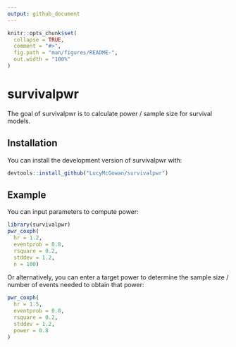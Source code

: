 ```yaml
---
output: github_document
---
```


<!-- README.md is generated from README.Rmd. Please edit that file -->

```r
knitr::opts_chunk$set(
  collapse = TRUE,
  comment = "#>",
  fig.path = "man/figures/README-",
  out.width = "100%"
)
```

# survivalpwr

<!-- badges: start -->
<!-- badges: end -->

The goal of survivalpwr is to calculate power / sample size for survival models.

## Installation

<!-- You can install the released version of survivalpwr from [CRAN](https://CRAN.R-project.org) with: -->

<!-- ``` r -->
<!-- install.packages("survivalpwr") -->
<!-- ``` -->

You can install the development version of survivalpwr with:
``` r
devtools::install_github("LucyMcGowan/survivalpwr")
```

## Example

You can input parameters to compute power:

```r
library(survivalpwr)
pwr_coxph(
  hr = 1.2,
  eventprob = 0.8,
  rsquare = 0.2,
  stddev = 1.2,
  n = 100)
```

Or alternatively, you can enter a target power to determine the sample size / number of events needed to obtain that power:

```r
pwr_coxph(
  hr = 1.5,
  eventprob = 0.8,
  rsquare = 0.2,
  stddev = 1.2,
  power = 0.8
)
```

